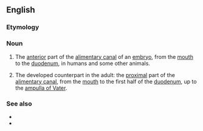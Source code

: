 ==English==

===Etymology===
{{prefix|en|fore|gut}}

===Noun===
{{wikipedia}}
{{en-noun}}

# {{lb|en|biology|anatomy|embryology}} The [[anterior]] part of the [[alimentary canal]] of an [[embryo]], from the [[mouth]] to the [[duodenum]], in humans and some other animals.
# {{lb|en|biology|anatomy|medicine}} The developed counterpart in the adult: the [[proximal]] part of the [[alimentary canal]], from the [[mouth]] to the first half of the [[duodenum]], up to the [[ampulla of Vater]].

===See also===
* {{l|en|midgut}}
* {{l|en|hindgut}}